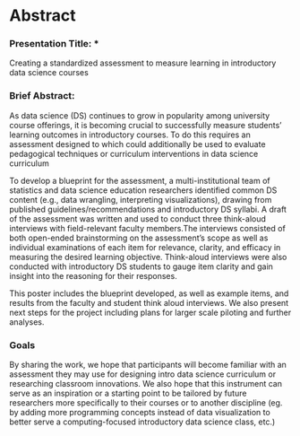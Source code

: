 # Abstract

### Presentation Title: \*

Creating a standardized assessment to measure learning in introductory data science courses

### Brief Abstract:

As data science (DS) continues to grow in popularity among university course offerings, it is becoming crucial to successfully measure students' learning outcomes in introductory courses. To do this requires an assessment designed to which could additionally be used to evaluate pedagogical techniques or curriculum interventions in data science curriculum 

To develop a blueprint for the assessment, a multi-institutional team of statistics and data science education researchers identified common DS content (e.g., data wrangling, interpreting visualizations), drawing from published guidelines/recommendations and introductory DS syllabi. A draft of the assessment was written and used to conduct three think-aloud interviews with field-relevant faculty members.The interviews consisted of both open-ended brainstorming on the assessment's scope as well as individual examinations of each item for relevance, clarity, and efficacy in measuring the desired learning objective. Think-aloud interviews were also conducted with introductory DS students to gauge item clarity and gain insight into the reasoning for their responses.

This poster includes the blueprint developed, as well as example items, and results from the faculty and student think aloud interviews. We also present next steps for the project including plans for larger scale piloting and further analyses.


### Goals

By sharing the work, we hope that participants will become familiar with an assessment they may use for designing intro data science curriculum or researching classroom innovations. We also hope that this instrument can serve as an inspiration or a starting point to be tailored by future researchers more specifically to their courses or to another discipline (eg. by adding more programming concepts instead of data visualization to better serve a computing-focused introductory data science class, etc.)


